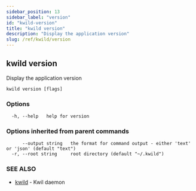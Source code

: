 ```yaml
---
sidebar_position: 13
sidebar_label: "version"
id: "kwild-version"
title: "kwild version"
description: "Display the application version"
slug: /ref/kwild/version
---
```


## kwild version

Display the application version

```
kwild version [flags]
```

### Options

```
  -h, --help   help for version
```

### Options inherited from parent commands

```
      --output string   the format for command output - either 'text' or 'json' (default "text")
  -r, --root string     root directory (default "~/.kwild")
```

### SEE ALSO

* [kwild](/docs/ref/kwild)	 - Kwil daemon

